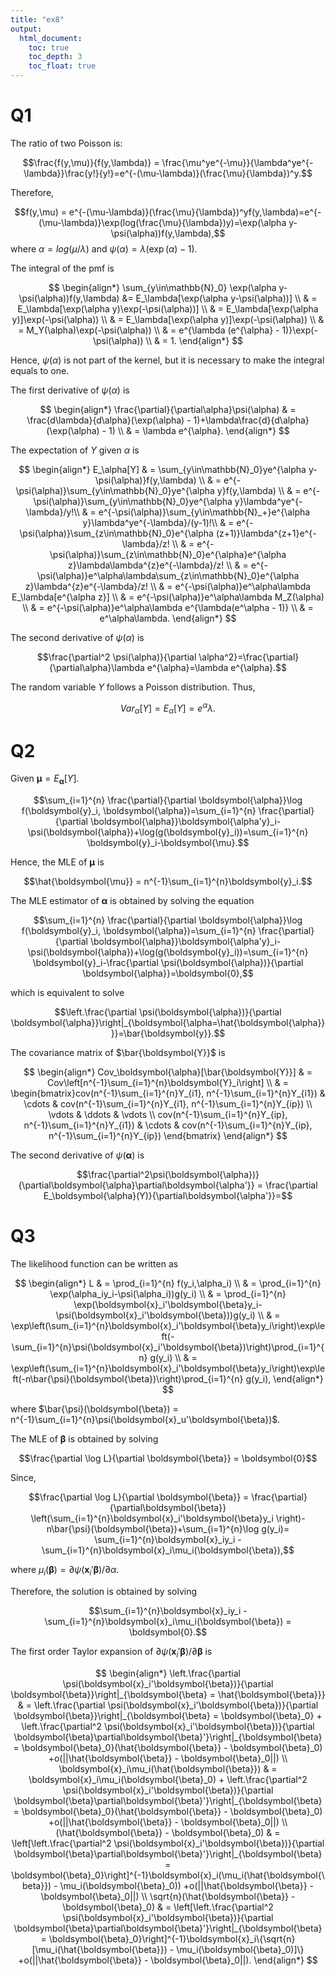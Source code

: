 ```yaml
---
title: "ex8"
output: 
  html_document:
    toc: true
    toc_depth: 3
    toc_float: true
---
```


# Q1

The ratio of two Poisson is:

$$\frac{f(y,\mu)}{f(y,\lambda)} = \frac{\mu^ye^{-\mu}}{\lambda^ye^{-\lambda}}\frac{y!}{y!}=e^{-(\mu-\lambda)}(\frac{\mu}{\lambda})^y.$$

Therefore,

$$f(y,\mu) = e^{-(\mu-\lambda)}(\frac{\mu}{\lambda})^yf(y,\lambda)=e^{-(\mu-\lambda)}\exp(log(\frac{\mu}{\lambda})y)=\exp(\alpha y-\psi(\alpha))f(y,\lambda),$$
where $\alpha = log(\mu/\lambda)$ and $\psi(\alpha) = \lambda(\exp(\alpha)-1)$.

The integral of the pmf is

$$
\begin{align*}
\sum_{y\in\mathbb{N}_0} \exp(\alpha y-\psi(\alpha))f(y,\lambda) &= E_\lambda[\exp(\alpha y-\psi(\alpha))] \\
& = E_\lambda[\exp(\alpha y)\exp(-\psi(\alpha))] \\
& = E_\lambda[\exp(\alpha y)]\exp(-\psi(\alpha)) \\
& = E_\lambda[\exp(\alpha y)]\exp(-\psi(\alpha)) \\
& = M_Y(\alpha)\exp(-\psi(\alpha)) \\
& = e^{\lambda (e^{\alpha} - 1)}\exp(-\psi(\alpha)) \\
& = 1.
\end{align*}
$$

Hence, $\psi(\alpha)$ is not part of the kernel, but it is necessary to make the integral equals to one.

The first derivative of $\psi(\alpha)$ is 

$$
\begin{align*}
\frac{\partial}{\partial\alpha}\psi(\alpha) & = \frac{d\lambda}{d\alpha}(\exp(\alpha) - 1)+\lambda\frac{d}{d\alpha}(\exp(\alpha) - 1) \\
& = \lambda e^{\alpha}. 
\end{align*}
$$

The expectation of $Y$ given $\alpha$ is 

$$
\begin{align*}
E_\alpha[Y] & = \sum_{y\in\mathbb{N}_0}ye^{\alpha y-\psi(\alpha)}f(y,\lambda) \\
& = e^{-\psi(\alpha)}\sum_{y\in\mathbb{N}_0}ye^{\alpha y}f(y,\lambda) \\
& = e^{-\psi(\alpha)}\sum_{y\in\mathbb{N}_0}ye^{\alpha y}\lambda^ye^{-\lambda}/y!\\
& = e^{-\psi(\alpha)}\sum_{y\in\mathbb{N}_+}e^{\alpha y}\lambda^ye^{-\lambda}/(y-1)!\\
& = e^{-\psi(\alpha)}\sum_{z\in\mathbb{N}_0}e^{\alpha (z+1)}\lambda^{z+1}e^{-\lambda}/z! \\
& = e^{-\psi(\alpha)}\sum_{z\in\mathbb{N}_0}e^{\alpha}e^{\alpha z}\lambda\lambda^{z}e^{-\lambda}/z! \\
& = e^{-\psi(\alpha)}e^\alpha\lambda\sum_{z\in\mathbb{N}_0}e^{\alpha z}\lambda^{z}e^{-\lambda}/z! \\
& = e^{-\psi(\alpha)}e^\alpha\lambda E_\lambda[e^{\alpha z}] \\
& = e^{-\psi(\alpha)}e^\alpha\lambda M_Z(\alpha) \\
& = e^{-\psi(\alpha)}e^\alpha\lambda e^{\lambda(e^\alpha - 1)} \\
& = e^\alpha\lambda.
\end{align*}
$$

The second derivative of $\psi(\alpha)$ is

$$\frac{\partial^2 \psi(\alpha)}{\partial \alpha^2}=\frac{\partial}{\partial\alpha}\lambda e^{\alpha}=\lambda e^{\alpha}.$$

The random variable $Y$ follows a Poisson distribution. Thus, 

$$Var_\alpha[Y]=E_\alpha[Y] = e^{\alpha}\lambda.$$

# Q2

Given $\boldsymbol{\mu}=E_\boldsymbol{\alpha}[Y]$.

$$\sum_{i=1}^{n} \frac{\partial}{\partial \boldsymbol{\alpha}}\log f(\boldsymbol{y}_i, \boldsymbol{\alpha})=\sum_{i=1}^{n} \frac{\partial}{\partial \boldsymbol{\alpha}}\boldsymbol{\alpha'y}_i-\psi(\boldsymbol{\alpha})+\log(g(\boldsymbol{y}_i))=\sum_{i=1}^{n} \boldsymbol{y}_i-\boldsymbol{\mu}.$$

Hence, the MLE of $\boldsymbol{\mu}$ is 

$$\hat{\boldsymbol{\mu}} = n^{-1}\sum_{i=1}^{n}\boldsymbol{y}_i.$$

The MLE estimator of $\boldsymbol{\alpha}$ is obtained by solving the equation

$$\sum_{i=1}^{n} \frac{\partial}{\partial \boldsymbol{\alpha}}\log f(\boldsymbol{y}_i, \boldsymbol{\alpha})=\sum_{i=1}^{n} \frac{\partial}{\partial \boldsymbol{\alpha}}\boldsymbol{\alpha'y}_i-\psi(\boldsymbol{\alpha})+\log(g(\boldsymbol{y}_i))=\sum_{i=1}^{n} \boldsymbol{y}_i-\frac{\partial \psi(\boldsymbol{\alpha})}{\partial \boldsymbol{\alpha}}=\boldsymbol{0},$$

which is equivalent to solve

$$\left.\frac{\partial \psi(\boldsymbol{\alpha})}{\partial \boldsymbol{\alpha}}\right|_{\boldsymbol{\alpha=\hat{\boldsymbol{\alpha}}}}=\bar{\boldsymbol{y}}.$$

The covariance matrix of $\bar{\boldsymbol{Y}}$ is

$$
\begin{align*}
Cov_\boldsymbol{\alpha}[\bar{\boldsymbol{Y}}] & = Cov\left[n^{-1}\sum_{i=1}^{n}\boldsymbol{Y}_i\right] \\
& = \begin{bmatrix}cov(n^{-1}\sum_{i=1}^{n}Y_{i1}, n^{-1}\sum_{i=1}^{n}Y_{i1}) & \cdots & cov(n^{-1}\sum_{i=1}^{n}Y_{i1}, n^{-1}\sum_{i=1}^{n}Y_{ip}) \\ \vdots & \ddots & \vdots \\ cov(n^{-1}\sum_{i=1}^{n}Y_{ip}, n^{-1}\sum_{i=1}^{n}Y_{i1}) & \cdots & cov(n^{-1}\sum_{i=1}^{n}Y_{ip}, n^{-1}\sum_{i=1}^{n}Y_{ip}) \end{bmatrix}
\end{align*}
$$

The second derivative of $\psi(\boldsymbol{\alpha})$ is

$$\frac{\partial^2\psi(\boldsymbol{\alpha})}{\partial\boldsymbol{\alpha}\partial\boldsymbol{\alpha'}} = \frac{\partial E_\boldsymbol{\alpha}(Y)}{\partial\boldsymbol{\alpha'}}=$$

# Q3

The likelihood function can be written as

$$
\begin{align*}
L & = \prod_{i=1}^{n} f(y_i,\alpha_i) \\
& = \prod_{i=1}^{n} \exp(\alpha_iy_i-\psi(\alpha_i))g(y_i) \\
& = \prod_{i=1}^{n} \exp(\boldsymbol{x}_i'\boldsymbol{\beta}y_i-\psi(\boldsymbol{x}_i'\boldsymbol{\beta}))g(y_i) \\
& = \exp\left(\sum_{i=1}^{n}\boldsymbol{x}_i'\boldsymbol{\beta}y_i\right)\exp\left(-\sum_{i=1}^{n}\psi(\boldsymbol{x}_i'\boldsymbol{\beta})\right)\prod_{i=1}^{n} g(y_i) \\
& = \exp\left(\sum_{i=1}^{n}\boldsymbol{x}_i'\boldsymbol{\beta}y_i\right)\exp\left(-n\bar{\psi}(\boldsymbol{\beta})\right)\prod_{i=1}^{n} g(y_i),
\end{align*}
$$

where $\bar{\psi}(\boldsymbol{\beta}) = n^{-1}\sum_{i=1}^{n}\psi(\boldsymbol{x}_u'\boldsymbol{\beta})$.

The MLE of $\boldsymbol{\beta}$ is obtained by solving

$$\frac{\partial \log L}{\partial \boldsymbol{\beta}} = \boldsymbol{0}$$

Since,

$$\frac{\partial \log L}{\partial \boldsymbol{\beta}} = \frac{\partial}{\partial\boldsymbol{\beta}} \left(\sum_{i=1}^{n}\boldsymbol{x}_i'\boldsymbol{\beta}y_i \right)-n\bar{\psi}(\boldsymbol{\beta})+\sum_{i=1}^{n}\log g(y_i)= \sum_{i=1}^{n}\boldsymbol{x}_iy_i -\sum_{i=1}^{n}\boldsymbol{x}_i\mu_i(\boldsymbol{\beta}),$$

where $\mu_i(\boldsymbol{\beta}) = \partial\psi(\boldsymbol{x}_i'\boldsymbol{\beta})/\partial\alpha$.

Therefore, the solution is obtained by solving 

$$\sum_{i=1}^{n}\boldsymbol{x}_iy_i -\sum_{i=1}^{n}\boldsymbol{x}_i\mu_i(\boldsymbol{\beta}) = \boldsymbol{0}.$$

The first order Taylor expansion of $\partial\psi(\boldsymbol{x}_i'\boldsymbol{\beta})/\partial\boldsymbol{\beta}$ is

$$
\begin{align*}
\left.\frac{\partial \psi(\boldsymbol{x}_i'\boldsymbol{\beta})}{\partial \boldsymbol{\beta}}\right|_{\boldsymbol{\beta} = \hat{\boldsymbol{\beta}}} & = \left.\frac{\partial \psi(\boldsymbol{x}_i'\boldsymbol{\beta})}{\partial \boldsymbol{\beta}}\right|_{\boldsymbol{\beta} = \boldsymbol{\beta}_0} +  \left.\frac{\partial^2 \psi(\boldsymbol{x}_i'\boldsymbol{\beta})}{\partial \boldsymbol{\beta}\partial\boldsymbol{\beta}'}\right|_{\boldsymbol{\beta} = \boldsymbol{\beta}_0}(\hat{\boldsymbol{\beta}} - \boldsymbol{\beta}_0)  +o(||\hat{\boldsymbol{\beta}} - \boldsymbol{\beta}_0||)  \\
\boldsymbol{x}_i\mu_i(\hat{\boldsymbol{\beta}}) & = \boldsymbol{x}_i\mu_i(\boldsymbol{\beta}_0) + \left.\frac{\partial^2 \psi(\boldsymbol{x}_i'\boldsymbol{\beta})}{\partial \boldsymbol{\beta}\partial\boldsymbol{\beta}'}\right|_{\boldsymbol{\beta} = \boldsymbol{\beta}_0}(\hat{\boldsymbol{\beta}} - \boldsymbol{\beta}_0)  +o(||\hat{\boldsymbol{\beta}} - \boldsymbol{\beta}_0||) \\
(\hat{\boldsymbol{\beta}} - \boldsymbol{\beta}_0) & = \left[\left.\frac{\partial^2 \psi(\boldsymbol{x}_i'\boldsymbol{\beta})}{\partial \boldsymbol{\beta}\partial\boldsymbol{\beta}'}\right|_{\boldsymbol{\beta} = \boldsymbol{\beta}_0}\right]^{-1}\boldsymbol{x}_i(\mu_i(\hat{\boldsymbol{\beta}}) - \mu_i(\boldsymbol{\beta}_0)) +o(||\hat{\boldsymbol{\beta}} - \boldsymbol{\beta}_0||)  \\
\sqrt{n}(\hat{\boldsymbol{\beta}} - \boldsymbol{\beta}_0) & = \left[\left.\frac{\partial^2 \psi(\boldsymbol{x}_i'\boldsymbol{\beta})}{\partial \boldsymbol{\beta}\partial\boldsymbol{\beta}'}\right|_{\boldsymbol{\beta} = \boldsymbol{\beta}_0}\right]^{-1}\boldsymbol{x}_i\{\sqrt{n}[\mu_i(\hat{\boldsymbol{\beta}}) - \mu_i(\boldsymbol{\beta}_0)]\} +o(||\hat{\boldsymbol{\beta}} - \boldsymbol{\beta}_0||).
\end{align*}
$$
<!-- Since $o(||\hat{\boldsymbol{\beta}} - \boldsymbol{\beta}_0||) = op(1)$, the random variable $\mu_i(\hat{\boldsymbol{\beta}})$ is the sample mean, and $(\mu_i(\hat{\boldsymbol{\beta}}) - \mu_i(\boldsymbol{\beta}_0)$ has mean $0$ and variance  -->
